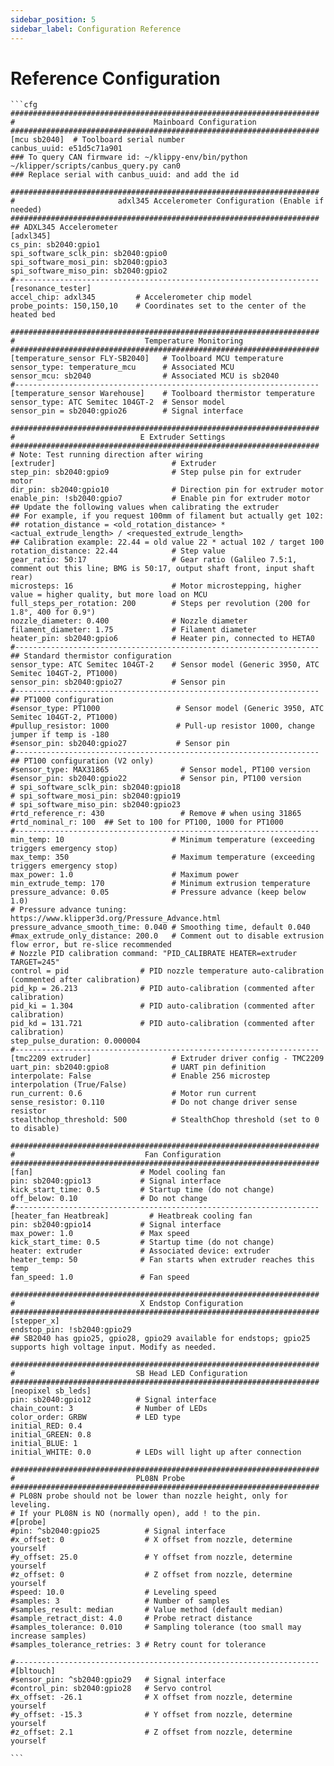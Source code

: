 ```yaml
---
sidebar_position: 5
sidebar_label: Configuration Reference
---
```


# Reference Configuration

    ```cfg
    #####################################################################
    #                               Mainboard Configuration
    #####################################################################
    [mcu sb2040]  # Toolboard serial number
    canbus_uuid: e51d5c71a901
    ### To query CAN firmware id: ~/klippy-env/bin/python ~/klipper/scripts/canbus_query.py can0
    ### Replace serial with canbus_uuid: and add the id

    #####################################################################
    #                       adxl345 Accelerometer Configuration (Enable if needed)
    #####################################################################
    ## ADXL345 Accelerometer
    [adxl345]
    cs_pin: sb2040:gpio1
    spi_software_sclk_pin: sb2040:gpio0
    spi_software_mosi_pin: sb2040:gpio3
    spi_software_miso_pin: sb2040:gpio2
    #--------------------------------------------------------------------
    [resonance_tester]
    accel_chip: adxl345         # Accelerometer chip model
    probe_points: 150,150,10    # Coordinates set to the center of the heated bed

    #####################################################################
    #                             Temperature Monitoring
    #####################################################################
    [temperature_sensor FLY-SB2040]   # Toolboard MCU temperature
    sensor_type: temperature_mcu      # Associated MCU
    sensor_mcu: sb2040                # Associated MCU is sb2040
    #--------------------------------------------------------------------
    [temperature_sensor Warehouse]    # Toolboard thermistor temperature
    sensor_type: ATC Semitec 104GT-2  # Sensor model
    sensor_pin = sb2040:gpio26        # Signal interface

    #####################################################################
    #                            E Extruder Settings
    #####################################################################
    # Note: Test running direction after wiring
    [extruder]                          # Extruder
    step_pin: sb2040:gpio9              # Step pulse pin for extruder motor
    dir_pin: sb2040:gpio10              # Direction pin for extruder motor
    enable_pin: !sb2040:gpio7           # Enable pin for extruder motor
    ## Update the following values when calibrating the extruder
    ## For example, if you request 100mm of filament but actually get 102:
    ## rotation_distance = <old_rotation_distance> * <actual_extrude_length> / <requested_extrude_length>
    ## Calibration example: 22.44 = old value 22 * actual 102 / target 100
    rotation_distance: 22.44            # Step value
    gear_ratio: 50:17                   # Gear ratio (Galileo 7.5:1, comment out this line; BMG is 50:17, output shaft front, input shaft rear)
    microsteps: 16                      # Motor microstepping, higher value = higher quality, but more load on MCU
    full_steps_per_rotation: 200        # Steps per revolution (200 for 1.8°, 400 for 0.9°)
    nozzle_diameter: 0.400              # Nozzle diameter
    filament_diameter: 1.75             # Filament diameter
    heater_pin: sb2040:gpio6            # Heater pin, connected to HETA0
    #--------------------------------------------------------------------
    ## Standard thermistor configuration
    sensor_type: ATC Semitec 104GT-2    # Sensor model (Generic 3950, ATC Semitec 104GT-2, PT1000)
    sensor_pin: sb2040:gpio27           # Sensor pin
    #--------------------------------------------------------------------
    ## PT1000 configuration
    #sensor_type: PT1000                 # Sensor model (Generic 3950, ATC Semitec 104GT-2, PT1000)
    #pullup_resistor: 1000               # Pull-up resistor 1000, change jumper if temp is -180
    #sensor_pin: sb2040:gpio27           # Sensor pin
    #--------------------------------------------------------------------
    ## PT100 configuration (V2 only)
    #sensor_type: MAX31865                # Sensor model, PT100 version
    #sensor_pin: sb2040:gpio22            # Sensor pin, PT100 version
    # spi_software_sclk_pin: sb2040:gpio18
    # spi_software_mosi_pin: sb2040:gpio19
    # spi_software_miso_pin: sb2040:gpio23
    #rtd_reference_r: 430                 # Remove # when using 31865
    #rtd_nominal_r: 100  ## Set to 100 for PT100, 1000 for PT1000
    #--------------------------------------------------------------------
    min_temp: 10                        # Minimum temperature (exceeding triggers emergency stop)
    max_temp: 350                       # Maximum temperature (exceeding triggers emergency stop)
    max_power: 1.0                      # Maximum power
    min_extrude_temp: 170               # Minimum extrusion temperature
    pressure_advance: 0.05              # Pressure advance (keep below 1.0)
    # Pressure advance tuning: https://www.klipper3d.org/Pressure_Advance.html
    pressure_advance_smooth_time: 0.040 # Smoothing time, default 0.040
    #max_extrude_only_distance: 200.0   # Comment out to disable extrusion flow error, but re-slice recommended
    # Nozzle PID calibration command: "PID_CALIBRATE HEATER=extruder TARGET=245"
    control = pid                # PID nozzle temperature auto-calibration (commented after calibration)
    pid_kp = 26.213              # PID auto-calibration (commented after calibration)
    pid_ki = 1.304               # PID auto-calibration (commented after calibration)
    pid_kd = 131.721             # PID auto-calibration (commented after calibration)
    step_pulse_duration: 0.000004
    #--------------------------------------------------------------------
    [tmc2209 extruder]                  # Extruder driver config - TMC2209
    uart_pin: sb2040:gpio8              # UART pin definition
    interpolate: False                  # Enable 256 microstep interpolation (True/False)
    run_current: 0.6                    # Motor run current
    sense_resistor: 0.110               # Do not change driver sense resistor
    stealthchop_threshold: 500          # StealthChop threshold (set to 0 to disable)

    #####################################################################
    #                             Fan Configuration
    #####################################################################
    [fan]                        # Model cooling fan
    pin: sb2040:gpio13           # Signal interface
    kick_start_time: 0.5         # Startup time (do not change)
    off_below: 0.10              # Do not change
    #--------------------------------------------------------------------
    [heater_fan Heatbreak]         # Heatbreak cooling fan
    pin: sb2040:gpio14           # Signal interface
    max_power: 1.0               # Max speed
    kick_start_time: 0.5         # Startup time (do not change)
    heater: extruder             # Associated device: extruder
    heater_temp: 50              # Fan starts when extruder reaches this temp
    fan_speed: 1.0               # Fan speed

    #####################################################################
    #                            X Endstop Configuration
    #####################################################################
    [stepper_x]
    endstop_pin: !sb2040:gpio29
    ## SB2040 has gpio25, gpio28, gpio29 available for endstops; gpio25 supports high voltage input. Modify as needed.

    #####################################################################
    #                           SB Head LED Configuration
    #####################################################################
    [neopixel sb_leds]
    pin: sb2040:gpio12          # Signal interface
    chain_count: 3              # Number of LEDs
    color_order: GRBW           # LED type
    initial_RED: 0.4
    initial_GREEN: 0.8
    initial_BLUE: 1
    initial_WHITE: 0.0          # LEDs will light up after connection

    #####################################################################
    #                           PL08N Probe
    #####################################################################
    # PL08N probe should not be lower than nozzle height, only for leveling.
    # If your PL08N is NO (normally open), add ! to the pin.
    #[probe]
    #pin: ^sb2040:gpio25          # Signal interface
    #x_offset: 0                  # X offset from nozzle, determine yourself
    #y_offset: 25.0               # Y offset from nozzle, determine yourself
    #z_offset: 0                  # Z offset from nozzle, determine yourself
    #speed: 10.0                  # Leveling speed
    #samples: 3                   # Number of samples
    #samples_result: median       # Value method (default median)
    #sample_retract_dist: 4.0     # Probe retract distance
    #samples_tolerance: 0.010     # Sampling tolerance (too small may increase samples)
    #samples_tolerance_retries: 3 # Retry count for tolerance

    #--------------------------------------------------------------------
    #[bltouch]
    #sensor_pin: ^sb2040:gpio29   # Signal interface
    #control_pin: sb2040:gpio28   # Servo control
    #x_offset: -26.1              # X offset from nozzle, determine yourself
    #y_offset: -15.3              # Y offset from nozzle, determine yourself
    #z_offset: 2.1                # Z offset from nozzle, determine yourself

    ```
